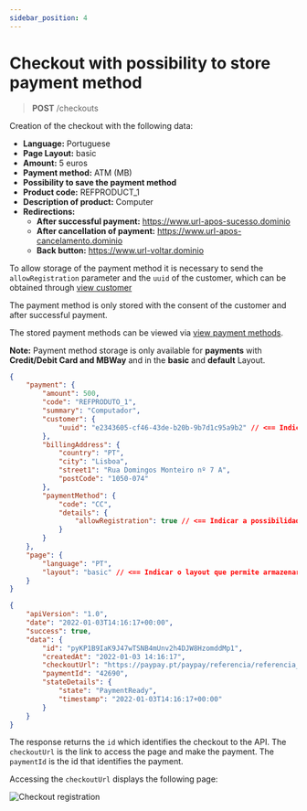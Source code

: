 ```yaml
---
sidebar_position: 4
---
```


# Checkout with possibility to store payment method

> **POST** /checkouts

Creation of the checkout with the following data:

- **Language:** Portuguese
- **Page Layout:** basic
- **Amount:** 5 euros
- **Payment method:** ATM (MB)
- **Possibility to save the payment method**
- **Product code:** REFPRODUCT_1
- **Description of product:** Computer
- **Redirections:**
  - **After successful payment:** https://www.url-apos-sucesso.dominio
  - **After cancellation of payment:** https://www.url-apos-cancelamento.dominio
  - **Back button:** https://www.url-voltar.dominio

To allow storage of the payment method it is necessary to send the `allowRegistration` parameter and the `uuid` of the customer, which can be obtained through [view customer](../customers/list.mdx)

The payment method is only stored with the consent of the customer and after successful payment.

The stored payment methods can be viewed via [view payment methods](../paymentMethods/getPaymentMethods.mdx).

**Note:** Payment method storage is only available for **payments** with **Credit/Debit Card and MBWay** and in the **basic** and **default** Layout.


<Tabs>
<TabItem value="request" label="Request">

```json
{
	"payment": {
		"amount": 500,
		"code": "REFPRODUTO_1",
		"summary": "Computador",
		"customer": {
			"uuid": "e2343605-cf46-43de-b20b-9b7d1c95a9b2" // <== Indicar o uuid do cliente
		},
		"billingAddress": {
			"country": "PT",
			"city": "Lisboa",
			"street1": "Rua Domingos Monteiro nº 7 A",
			"postCode": "1050-074"
		},
		"paymentMethod": {
			"code": "CC",
			"details": {
				"allowRegistration": true // <== Indicar a possibilidade de armazenar o método de pagamento
			}
		}
	},
	"page": {
		"language": "PT",
		"layout": "basic" // <== Indicar o layout que permite armazenar o método de pagamento
	}
}
```

</TabItem>
<TabItem value="response" label="Response">

```json
{
	"apiVersion": "1.0",
	"date": "2022-01-03T14:16:17+00:00",
	"success": true,
	"data": {
		"id": "pyKP1B9IaK9J47wTSNB4mUnv2h4DJW8HzomddMp1",
		"createdAt": "2022-01-03 14:16:17",
		"checkoutUrl": "https://paypay.pt/paypay/referencia/referencia_c/pay/4d0757e6d4db52fae248e1a2e9f10a1e8cdb0a25/paypay/pyKP1B9IaK9J47wTSNB4mUnv2h4DJW8HzomddMp1",
		"paymentId": "42690",
		"stateDetails": {
			"state": "PaymentReady",
			"timestamp": "2022-01-03T14:16:17+00:00"
		}
	}
}
```

</TabItem>
</Tabs>

The response returns the `id` which identifies the checkout to the API.
The `checkoutUrl` is the link to access the page and make the payment.
The `paymentId` is the id that identifies the payment.

Accessing the `checkoutUrl` displays the following page:

![Checkout registration](../../../../../_media/checkout-cc-registration.png)
